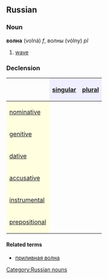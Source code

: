 ==Russian==
[[Category:Russian nouns]]
===Noun===
'''волна''' (volná) ''f'', волны (vólny) ''pl''

# [[wave]]

===Declension===
{| border="1" cellpadding="4" cellspacing="0"
!
! style="background-color: #EFEFFF" align="center"|[[singular]]
! style="background-color: #EFEFFF" align="center"|[[plural]]
|-
! style="background-color: #FFFFE0" align="left"|[[nominative case|nominative]]
| align="center"|{{Unicode|волна́}}
| align="center"|{{Unicode|во́лны}}
|-
! style="background-color: #FFFFE0" align="left"|[[genitive case|genitive]]
| align="center"|{{Unicode|волны́}}
| align="center"|{{Unicode|волн}}
|-
! style="background-color: #FFFFE0" align="left"|[[dative case|dative]]
| align="center"|{{Unicode|волне́}}
| align="center"|{{Unicode|во́лнам, волна́м}}
|-
! style="background-color: #FFFFE0" align="left"|[[accusative case|accusative]]
| align="center"|{{Unicode|волну́}}
| align="center"|{{Unicode|во́лны}}
|-
! style="background-color: #FFFFE0" align="left"|[[instrumental case|instrumental]]
| align="center"|{{Unicode|волно́й, -о́ю}}
| align="center"|{{Unicode|во́лнами, волна́ми}}
|-
! style="background-color: #FFFFE0" align="left"|[[prepositional case|prepositional]]
| align="center"|{{Unicode|о волне́}}
| align="center"|{{Unicode|о во́лнах, волна́х}}
|}

====Related terms====
*[[приливная волна]]